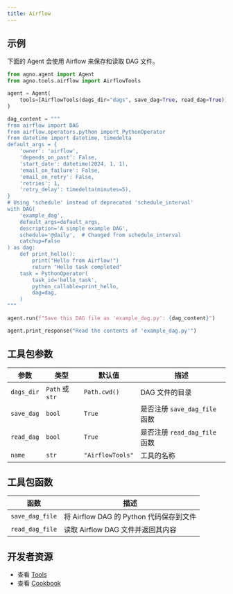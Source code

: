 ```yaml
---
title: Airflow
---
```


## 示例

下面的 Agent 会使用 Airflow 来保存和读取 DAG 文件。

```python cookbook/tools/airflow_tools.py
from agno.agent import Agent
from agno.tools.airflow import AirflowTools

agent = Agent(
    tools=[AirflowTools(dags_dir="dags", save_dag=True, read_dag=True)], show_tool_calls=True, markdown=True
)

dag_content = """
from airflow import DAG
from airflow.operators.python import PythonOperator
from datetime import datetime, timedelta
default_args = {
    'owner': 'airflow',
    'depends_on_past': False,
    'start_date': datetime(2024, 1, 1),
    'email_on_failure': False,
    'email_on_retry': False,
    'retries': 1,
    'retry_delay': timedelta(minutes=5),
}
# Using 'schedule' instead of deprecated 'schedule_interval'
with DAG(
    'example_dag',
    default_args=default_args,
    description='A simple example DAG',
    schedule='@daily',  # Changed from schedule_interval
    catchup=False
) as dag:
    def print_hello():
        print("Hello from Airflow!")
        return "Hello task completed"
    task = PythonOperator(
        task_id='hello_task',
        python_callable=print_hello,
        dag=dag,
    )
"""

agent.run(f"Save this DAG file as 'example_dag.py': {dag_content}")

agent.print_response("Read the contents of 'example_dag.py'")
```

## 工具包参数

| 参数  | 类型            | 默认值          | 描述                               |
| ---------- | --------------- | ---------------- | ---------------------------------- |
| `dags_dir` | `Path` 或 `str` | `Path.cwd()`     | DAG 文件的目录                      |
| `save_dag` | `bool`          | `True`           | 是否注册 `save_dag_file` 函数       |
| `read_dag` | `bool`          | `True`           | 是否注册 `read_dag_file` 函数       |
| `name`     | `str`           | `"AirflowTools"` | 工具的名称                         |

## 工具包函数

| 函数        | 描述                                   |
| --------------- | -------------------------------------- |
| `save_dag_file` | 将 Airflow DAG 的 Python 代码保存到文件 |
| `read_dag_file` | 读取 Airflow DAG 文件并返回其内容       |

## 开发者资源

- 查看 [Tools](https://github.com/agno-agi/agno/blob/main/libs/agno/agno/tools/airflow.py)
- 查看 [Cookbook](https://github.com/agno-agi/agno/blob/main/cookbook/tools/airflow_tools.py)